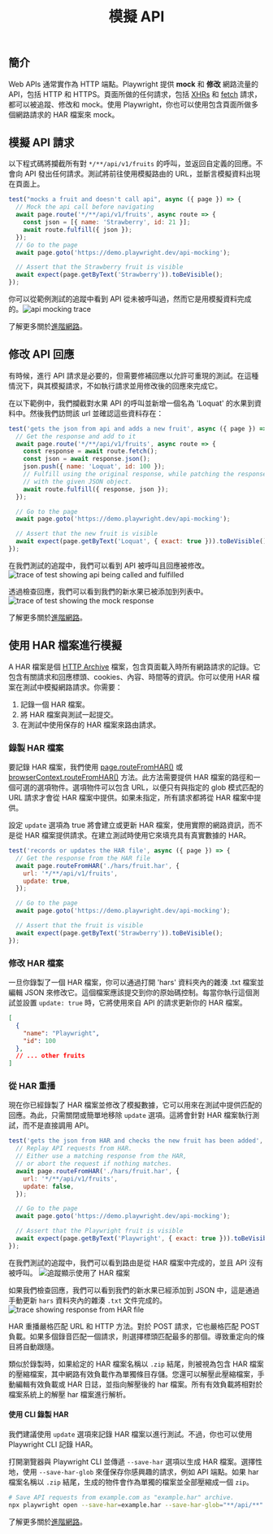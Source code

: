 ﻿---
id: mock
title: "模擬 API"
---

## 簡介

Web APIs 通常實作為 HTTP 端點。Playwright 提供 **mock** 和 **修改** 網路流量的 API，包括 HTTP 和 HTTPS。頁面所做的任何請求，包括 [XHRs](https://developer.mozilla.org/en-US/docs/Web/API/XMLHttpRequest) 和 [fetch](https://developer.mozilla.org/en-US/docs/Web/API/Fetch_API) 請求，都可以被追蹤、修改和 mock。使用 Playwright，你也可以使用包含頁面所做多個網路請求的 HAR 檔案來 mock。

## 模擬 API 請求

以下程式碼將攔截所有對 `*/**/api/v1/fruits` 的呼叫，並返回自定義的回應。不會向 API 發出任何請求。測試將前往使用模擬路由的 URL，並斷言模擬資料出現在頁面上。

```js
test("mocks a fruit and doesn't call api", async ({ page }) => {
  // Mock the api call before navigating
  await page.route('*/**/api/v1/fruits', async route => {
    const json = [{ name: 'Strawberry', id: 21 }];
    await route.fulfill({ json });
  });
  // Go to the page
  await page.goto('https://demo.playwright.dev/api-mocking');

  // Assert that the Strawberry fruit is visible
  await expect(page.getByText('Strawberry')).toBeVisible();
});
```

你可以從範例測試的追蹤中看到 API 從未被呼叫過，然而它是用模擬資料完成的。![api mocking trace](https://github.com/microsoft/playwright/assets/13063165/3dc14cbf-c100-4efc-ac21-d7b52d698b53)

了解更多關於[進階網路](./network.mdx)。

## 修改 API 回應

有時候，進行 API 請求是必要的，但需要修補回應以允許可重現的測試。在這種情況下，與其模擬請求，不如執行請求並用修改後的回應來完成它。

在以下範例中，我們攔截對水果 API 的呼叫並新增一個名為 'Loquat' 的水果到資料中。然後我們訪問該 url 並確認這些資料存在：

```js
test('gets the json from api and adds a new fruit', async ({ page }) => {
  // Get the response and add to it
  await page.route('*/**/api/v1/fruits', async route => {
    const response = await route.fetch();
    const json = await response.json();
    json.push({ name: 'Loquat', id: 100 });
    // Fulfill using the original response, while patching the response body
    // with the given JSON object.
    await route.fulfill({ response, json });
  });

  // Go to the page
  await page.goto('https://demo.playwright.dev/api-mocking');

  // Assert that the new fruit is visible
  await expect(page.getByText('Loquat', { exact: true })).toBeVisible();
});
```

在我們測試的追蹤中，我們可以看到 API 被呼叫且回應被修改。 ![trace of test showing api being called and fulfilled](https://github.com/microsoft/playwright/assets/13063165/8b8dd82d-1b3e-428e-871b-840581fed439)

透過檢查回應，我們可以看到我們的新水果已被添加到列表中。 ![trace of test showing the mock response](https://github.com/microsoft/playwright/assets/13063165/03e6c87c-4ecc-47e8-9ca0-30fface25e9d)

了解更多關於[進階網路](./network.mdx)。

## 使用 HAR 檔案進行模擬

A HAR 檔案是個 [HTTP Archive](http://www.softwareishard.com/blog/har-12-spec/) 檔案，包含頁面載入時所有網路請求的記錄。它包含有關請求和回應標頭、cookies、內容、時間等的資訊。你可以使用 HAR 檔案在測試中模擬網路請求。你需要：

1. 記錄一個 HAR 檔案。
1. 將 HAR 檔案與測試一起提交。
1. 在測試中使用保存的 HAR 檔案來路由請求。

### 錄製 HAR 檔案

要記錄 HAR 檔案，我們使用 [page.routeFromHAR()](/api/class-page.mdx#page-route-from-har) 或 [browserContext.routeFromHAR()](/api/class-browsercontext.mdx#browser-context-route-from-har) 方法。此方法需要提供 HAR 檔案的路徑和一個可選的選項物件。選項物件可以包含 URL，以便只有與指定的 glob 模式匹配的 URL 請求才會從 HAR 檔案中提供。如果未指定，所有請求都將從 HAR 檔案中提供。

設定 `update` 選項為 true 將會建立或更新 HAR 檔案，使用實際的網路資訊，而不是從 HAR 檔案提供請求。在建立測試時使用它來填充具有真實數據的 HAR。

```js
test('records or updates the HAR file', async ({ page }) => {
  // Get the response from the HAR file
  await page.routeFromHAR('./hars/fruit.har', {
    url: '*/**/api/v1/fruits',
    update: true,
  });

  // Go to the page
  await page.goto('https://demo.playwright.dev/api-mocking');

  // Assert that the fruit is visible
  await expect(page.getByText('Strawberry')).toBeVisible();
});
```

### 修改 HAR 檔案

一旦你錄製了一個 HAR 檔案，你可以通過打開 'hars' 資料夾內的雜湊 .txt 檔案並編輯 JSON 來修改它。這個檔案應該提交到你的原始碼控制。每當你執行這個測試並設置 `update: true` 時，它將使用來自 API 的請求更新你的 HAR 檔案。

```json
[
  {
    "name": "Playwright",
    "id": 100
  },
  // ... other fruits
]
```

### 從 HAR 重播

現在你已經錄製了 HAR 檔案並修改了模擬數據，它可以用來在測試中提供匹配的回應。為此，只需關閉或簡單地移除 `update` 選項。這將會針對 HAR 檔案執行測試，而不是直接調用 API。

```js
test('gets the json from HAR and checks the new fruit has been added', async ({ page }) => {
  // Replay API requests from HAR.
  // Either use a matching response from the HAR,
  // or abort the request if nothing matches.
  await page.routeFromHAR('./hars/fruit.har', {
    url: '*/**/api/v1/fruits',
    update: false,
  });

  // Go to the page
  await page.goto('https://demo.playwright.dev/api-mocking');

  // Assert that the Playwright fruit is visible
  await expect(page.getByText('Playwright', { exact: true })).toBeVisible();
});
```

在我們測試的追蹤中，我們可以看到路由是從 HAR 檔案中完成的，並且 API 沒有被呼叫。 ![追蹤顯示使用了 HAR 檔案](https://github.com/microsoft/playwright/assets/13063165/1bd7ab66-ea4f-43c2-a4e5-ca17d4837ff1)

如果我們檢查回應，我們可以看到我們的新水果已經添加到 JSON 中，這是通過手動更新 `hars` 資料夾內的雜湊 `.txt` 文件完成的。 ![trace showing response from HAR file](https://github.com/microsoft/playwright/assets/13063165/db3117fc-7b02-4973-9a51-29e213261a6a)

HAR 重播嚴格匹配 URL 和 HTTP 方法。對於 POST 請求，它也嚴格匹配 POST 負載。如果多個錄音匹配一個請求，則選擇標頭匹配最多的那個。導致重定向的條目將自動跟隨。

類似於錄製時，如果給定的 HAR 檔案名稱以 `.zip` 結尾，則被視為包含 HAR 檔案的壓縮檔案，其中網路有效負載作為單獨條目存儲。您還可以解壓此壓縮檔案，手動編輯有效負載或 HAR 日誌，並指向解壓後的 har 檔案。所有有效負載將相對於檔案系統上的解壓 har 檔案進行解析。

#### 使用 CLI 錄製 HAR

我們建議使用 `update` 選項來記錄 HAR 檔案以進行測試。不過，你也可以使用 Playwright CLI 記錄 HAR。

打開瀏覽器與 Playwright CLI 並傳遞 `--save-har` 選項以生成 HAR 檔案。選擇性地，使用 `--save-har-glob` 來僅保存你感興趣的請求，例如 API 端點。如果 har 檔案名稱以 `.zip` 結尾，生成的物件會作為單獨的檔案並全部壓縮成一個 `zip`。

```bash
# Save API requests from example.com as "example.har" archive.
npx playwright open --save-har=example.har --save-har-glob="**/api/**" https://example.com
```

了解更多關於[進階網路](./network.mdx)。




[Accessibility]: /api/class-accessibility.mdx "Accessibility"
[Android]: /api/class-android.mdx "Android"
[AndroidDevice]: /api/class-androiddevice.mdx "AndroidDevice"
[AndroidInput]: /api/class-androidinput.mdx "AndroidInput"
[AndroidSocket]: /api/class-androidsocket.mdx "AndroidSocket"
[AndroidWebView]: /api/class-androidwebview.mdx "AndroidWebView"
[APIRequest]: /api/class-apirequest.mdx "APIRequest"
[APIRequestContext]: /api/class-apirequestcontext.mdx "APIRequestContext"
[APIResponse]: /api/class-apiresponse.mdx "APIResponse"
[APIResponseAssertions]: /api/class-apiresponseassertions.mdx "APIResponseAssertions"
[Browser]: /api/class-browser.mdx "Browser"
[BrowserContext]: /api/class-browsercontext.mdx "BrowserContext"
[BrowserServer]: /api/class-browserserver.mdx "BrowserServer"
[BrowserType]: /api/class-browsertype.mdx "BrowserType"
[CDPSession]: /api/class-cdpsession.mdx "CDPSession"
[Clock]: /api/class-clock.mdx "Clock"
[ConsoleMessage]: /api/class-consolemessage.mdx "ConsoleMessage"
[Coverage]: /api/class-coverage.mdx "Coverage"
[Dialog]: /api/class-dialog.mdx "Dialog"
[Download]: /api/class-download.mdx "Download"
[Electron]: /api/class-electron.mdx "Electron"
[ElectronApplication]: /api/class-electronapplication.mdx "ElectronApplication"
[ElementHandle]: /api/class-elementhandle.mdx "ElementHandle"
[FileChooser]: /api/class-filechooser.mdx "FileChooser"
[Frame]: /api/class-frame.mdx "Frame"
[FrameLocator]: /api/class-framelocator.mdx "FrameLocator"
[GenericAssertions]: /api/class-genericassertions.mdx "GenericAssertions"
[JSHandle]: /api/class-jshandle.mdx "JSHandle"
[Keyboard]: /api/class-keyboard.mdx "Keyboard"
[Locator]: /api/class-locator.mdx "Locator"
[LocatorAssertions]: /api/class-locatorassertions.mdx "LocatorAssertions"
[Logger]: /api/class-logger.mdx "Logger"
[Mouse]: /api/class-mouse.mdx "Mouse"
[Page]: /api/class-page.mdx "Page"
[PageAssertions]: /api/class-pageassertions.mdx "PageAssertions"
[Playwright]: /api/class-playwright.mdx "Playwright"
[PlaywrightAssertions]: /api/class-playwrightassertions.mdx "PlaywrightAssertions"
[Request]: /api/class-request.mdx "Request"
[Response]: /api/class-response.mdx "Response"
[Route]: /api/class-route.mdx "Route"
[Selectors]: /api/class-selectors.mdx "Selectors"
[SnapshotAssertions]: /api/class-snapshotassertions.mdx "SnapshotAssertions"
[TimeoutError]: /api/class-timeouterror.mdx "TimeoutError"
[Touchscreen]: /api/class-touchscreen.mdx "Touchscreen"
[Tracing]: /api/class-tracing.mdx "Tracing"
[Video]: /api/class-video.mdx "Video"
[WebError]: /api/class-weberror.mdx "WebError"
[WebSocket]: /api/class-websocket.mdx "WebSocket"
[Worker]: /api/class-worker.mdx "Worker"
[Fixtures]: /api/class-fixtures.mdx "Fixtures"
[FullConfig]: /api/class-fullconfig.mdx "FullConfig"
[FullProject]: /api/class-fullproject.mdx "FullProject"
[Test]: /api/class-test.mdx "Test"
[TestConfig]: /api/class-testconfig.mdx "TestConfig"
[TestInfo]: /api/class-testinfo.mdx "TestInfo"
[TestInfoError]: /api/class-testinfoerror.mdx "TestInfoError"
[TestOptions]: /api/class-testoptions.mdx "TestOptions"
[TestProject]: /api/class-testproject.mdx "TestProject"
[WorkerInfo]: /api/class-workerinfo.mdx "WorkerInfo"
[Location]: /api/class-location.mdx "Location"
[Reporter]: /api/class-reporter.mdx "Reporter"
[Suite]: /api/class-suite.mdx "Suite"
[TestCase]: /api/class-testcase.mdx "TestCase"
[TestError]: /api/class-testerror.mdx "TestError"
[TestResult]: /api/class-testresult.mdx "TestResult"
[TestStep]: /api/class-teststep.mdx "TestStep"
[Element]: https://developer.mozilla.org/en-US/docs/Web/API/element "Element"
[EvaluationArgument]: /evaluating.mdx#evaluation-argument "EvaluationArgument"
[Promise]: https://developer.mozilla.org/en-US/docs/Web/JavaScript/Reference/Global_Objects/Promise "Promise"
[iterator]: https://developer.mozilla.org/en-US/docs/Web/JavaScript/Reference/Iteration_protocols "Iterator"
[origin]: https://developer.mozilla.org/en-US/docs/Glossary/Origin "Origin"
[selector]: https://developer.mozilla.org/en-US/docs/Web/CSS/CSS_Selectors "selector"
[Serializable]: https://developer.mozilla.org/en-US/docs/Web/JavaScript/Reference/Global_Objects/JSON/stringify#Description "Serializable"
[UIEvent.detail]: https://developer.mozilla.org/en-US/docs/Web/API/UIEvent/detail "UIEvent.detail"
[UnixTime]: https://en.wikipedia.org/wiki/Unix_time "Unix Time"
[xpath]: https://developer.mozilla.org/en-US/docs/Web/XPath "xpath"

[Array]: https://developer.mozilla.org/en-US/docs/Web/JavaScript/Reference/Global_Objects/Array "Array"
[boolean]: https://developer.mozilla.org/en-US/docs/Web/JavaScript/Data_structures#Boolean_type "Boolean"
[Buffer]: https://nodejs.org/api/buffer.html#buffer_class_buffer "Buffer"
[ChildProcess]: https://nodejs.org/api/child_process.html "ChildProcess"
[Error]: https://nodejs.org/api/errors.html#errors_class_error "Error"
[EventEmitter]: https://nodejs.org/api/events.html#events_class_eventemitter "EventEmitter"
[function]: https://developer.mozilla.org/en-US/docs/Web/JavaScript/Reference/Global_Objects/Function "Function"
[FormData]: https://developer.mozilla.org/en-US/docs/Web/API/FormData "FormData"
[Map]: https://developer.mozilla.org/en-US/docs/Web/JavaScript/Reference/Global_Objects/Map "Map"
[Metadata]: https://developer.mozilla.org/en-US/docs/Web/JavaScript/Reference/Global_Objects/Object "Object&lt;string, any&gt;"
[null]: https://developer.mozilla.org/en-US/docs/Web/JavaScript/Reference/Global_Objects/null "null"
[number]: https://developer.mozilla.org/en-US/docs/Web/JavaScript/Data_structures#Number_type "Number"
[Object]: https://developer.mozilla.org/en-US/docs/Web/JavaScript/Reference/Global_Objects/Object "Object"
[Promise]: https://developer.mozilla.org/en-US/docs/Web/JavaScript/Reference/Global_Objects/Promise "Promise"
[Readable]: https://nodejs.org/api/stream.html#stream_class_stream_readable "Readable"
[ReadStream]: https://nodejs.org/api/fs.html#class-fsreadstream "ReadStream"
[RegExp]: https://developer.mozilla.org/en-US/docs/Web/JavaScript/Reference/Global_Objects/RegExp "RegExp"
[string]: https://developer.mozilla.org/en-US/docs/Web/JavaScript/Data_structures#String_type "string"
[void]: https://developer.mozilla.org/en-US/docs/Web/JavaScript/Reference/Global_Objects/undefined "void"
[URL]: https://nodejs.org/api/url.html "URL"
[URLSearchParams]: https://developer.mozilla.org/en-US/docs/Web/API/URLSearchParams "URLSearchParams"

[all available image tags]: https://mcr.microsoft.com/en-us/product/playwright/about "all available image tags"
[Microsoft Artifact Registry]: https://mcr.microsoft.com/en-us/product/playwright/about "Microsoft Artifact Registry"
[Dockerfile.jammy]: https://github.com/microsoft/playwright/blob/main/utils/docker/Dockerfile.jammy "Dockerfile.jammy"
